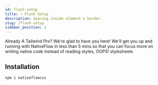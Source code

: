 ```yaml
---
id: flash-setup
title: ⚡ Flash Setup
description: Spacing inside element's border.
slug: /flash-setup
sidebar_position: 2
---
```


Already A Tailwind Pro? We're glad to have you here! We'll get you up and running with NativeFlow in less than 5 mins so that you can focus more on writing native code instead of reading styles, OOPS! stylesheets

## Installation

```bash title="terminal"
npm i nativeflowcss
```


